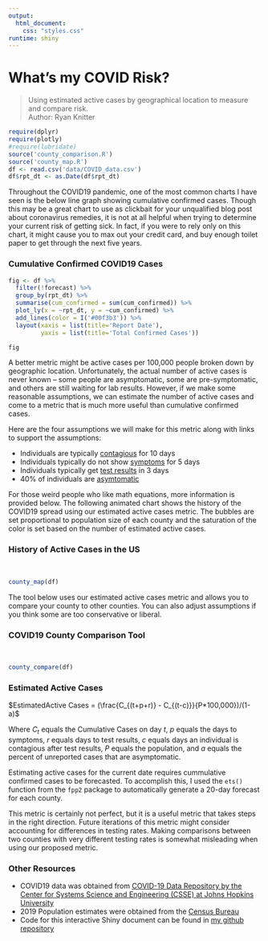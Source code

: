 ```yaml
---
output: 
  html_document:
    css: "styles.css"
runtime: shiny
---
```

# What's my COVID Risk?
> Using estimated active cases by geographical location to measure and compare risk. <br>Author: Ryan Knitter

```r
require(dplyr)
require(plotly)
#require(lubridate)
source('county_comparison.R')
source('county_map.R')
df <- read.csv('data/COVID_data.csv')
df$rpt_dt <- as.Date(df$rpt_dt)
```

Throughout the COVID19 pandemic, one of the most common charts I have seen is the below line graph showing cumulative confirmed cases. Though this may be a great chart to use as clickbait for your unqualified blog post about coronavirus remedies, it is not at all helpful when trying to determine your current risk of getting sick. In fact, if you were to rely only on this chart, it might cause you to max out your credit card, and buy enough toilet paper to get through the next five years.

### Cumulative Confirmed COVID19 Cases
```R
fig <- df %>%
  filter(!forecast) %>%
  group_by(rpt_dt) %>%
  summarise(cum_confirmed = sum(cum_confirmed)) %>%
  plot_ly(x = ~rpt_dt, y = ~cum_confirmed) %>%
  add_lines(color = I('#00f3b3')) %>%
  layout(xaxis = list(title='Report Date'),
         yaxis = list(title='Total Confirmed Cases'))

fig
```

A better metric might be active cases per 100,000 people broken down by geographic location. Unfortunately, the actual number of active cases is never known – some people are asymptomatic, some are pre-symptomatic, and others are still waiting for lab results. However, if we make some reasonable assumptions, we can estimate the number of active cases and come to a metric that is much more useful than cumulative confirmed cases.

Here are the four assumptions we will make for this metric along with links to support the assumptions:

* Individuals are typically [contagious](https://www.cdc.gov/coronavirus/2019-ncov/if-you-are-sick/end-home-isolation.html) for 10 days
* Individuals typically do not show [symptoms](https://www.acpjournals.org/doi/10.7326/M20-0504) for 5 days
* Individuals typically get [test results](https://mn.gov/covid19/for-minnesotans/if-sick/get-results/index.jsp) in 3 days
* 40% of individuals are [asymtomatic](https://www.cdc.gov/coronavirus/2019-ncov/hcp/planning-scenarios.html)

For those weird people who like math equations, more information is provided below. The following animated chart shows the history of the COVID19 spread using our estimated active cases metric. The bubbles are set proportional to population size of each county and the saturation of the color is set based on the number of estimated active cases.

### History of Active Cases in the US
<br>
```R
county_map(df)
```

The tool below uses our estimated active cases metric and allows you to compare your county to other counties. You can also adjust assumptions if you think some are too conservative or liberal.

### COVID19 County Comparison Tool
<br>
```r
county_compare(df)
```

### Estimated Active Cases

$EstimatedActive Cases = (\frac{C_{(t+p+r)} - C_{(t-c)}}{P*100,000})/(1-a)$

Where $C_t$ equals the Cumulative Cases on day $t$, $p$ equals the days to symptoms, $r$ equals days to test results, $c$ equals days an individual is contagious after test results, $P$ equals the population, and $a$ equals the percent of unreported cases that are asymptomatic.

Estimating active cases for the current date requires cummulative confirmed cases to be forecasted. To accomplish this, I used the `ets()` function from the `fpp2` package to automatically generate a 20-day forecast for each county.

This metric is certainly not perfect, but it is a useful metric that takes steps in the right direction. Future iterations of this metric might consider accounting for differences in testing rates. Making comparisons between two counties with very different testing rates is somewhat misleading when using our proposed metric.

### Other Resources

* COVID19 data was obtained from [COVID-19 Data Repository by the Center for Systems Science and Engineering (CSSE) at Johns Hopkins University](https://github.com/CSSEGISandData/COVID-19)
* 2019 Population estimates were obtained from the [Census Bureau](https://www2.census.gov/programs-surveys/popest/datasets/2010-2019/counties/totals/)
* Code for this interactive Shiny document can be found in [my github repository](https://github.com/RyanKnitter/COVID-Shiny-Report)